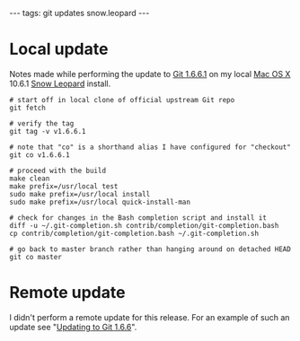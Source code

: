 ---
tags: git updates snow.leopard
---
= Local update =

Notes made while performing the update to [[Git 1.6.6.1]] on my local [[Mac OS X]] 10.6.1 [[Snow Leopard]] install.

<pre># start off in local clone of official upstream Git repo
git fetch

# verify the tag
git tag -v v1.6.6.1

# note that "co" is a shorthand alias I have configured for "checkout"
git co v1.6.6.1

# proceed with the build
make clean
make prefix=/usr/local test
sudo make prefix=/usr/local install
sudo make prefix=/usr/local quick-install-man

# check for changes in the Bash completion script and install it
diff -u ~/.git-completion.sh contrib/completion/git-completion.bash 
cp contrib/completion/git-completion.bash ~/.git-completion.sh 

# go back to master branch rather than hanging around on detached HEAD
git co master</pre>

= Remote update =

I didn't perform a remote update for this release. For an example of such an update see "[[Updating to Git 1.6.6]]".
